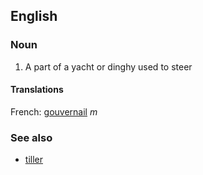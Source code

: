 ==English==

===Noun===
#A part of a yacht or dinghy used to steer

====Translations====
French: [[gouvernail]] ''m''

===See also===
*[[tiller]]